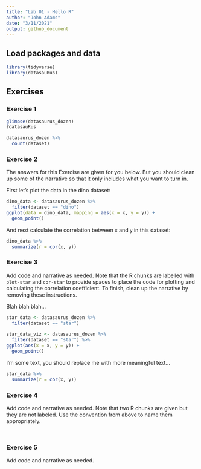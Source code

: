 ```yaml
---
title: "Lab 01 - Hello R"
author: "John Adams"
date: "3/11/2021"
output: github_document
---
```


## Load packages and data

```r
library(tidyverse) 
library(datasauRus)
```

## Exercises

### Exercise 1

```r
glimpse(datasaurus_dozen)
?datasauRus
```

```r
datasaurus_dozen %>%
  count(dataset)
```

### Exercise 2

The answers for this Exercise are given for you below.
But you should clean up some of the narrative so that it only includes what you want to turn in.

First let's plot the data in the dino dataset:

```r
dino_data <- datasaurus_dozen %>%
  filter(dataset == "dino")
ggplot(data = dino_data, mapping = aes(x = x, y = y)) +
  geom_point()
```

And next calculate the correlation between `x` and `y` in this dataset:

```r
dino_data %>%
  summarize(r = cor(x, y))
```

### Exercise 3

Add code and narrative as needed.
Note that the R chunks are labelled with `plot-star` and `cor-star` to provide spaces to place the code for plotting and calculating the correlation coefficient.
To finish, clean up the narrative by removing these instructions.

Blah blah blah...

```r

star_data <- datasaurus_dozen %>%
  filter(dataset == "star")
  
star_data_viz <- datasaurus_dozen %>%
  filter(dataset == "star") %>%
ggplot(aes(x = x, y = y)) +
  geom_point()

```

I'm some text, you should replace me with more meaningful text...

```r

star_data %>%
  summarize(r = cor(x, y))

```

### Exercise 4

Add code and narrative as needed.
Note that two R chunks are given but they are not labeled.
Use the convention from above to name them appropriately.

```r
```

```r
```

### Exercise 5

Add code and narrative as needed.